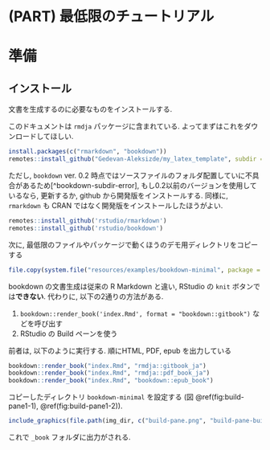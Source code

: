 # (PART) 最低限のチュートリアル {-}

# 準備

## インストール

文書を生成するのに必要なものをインストールする.

このドキュメントは `rmdja` パッケージに含まれている. よってまずはこれをダウンロードしてほしい.

```r
install.packages(c("rmarkdown", "bookdown"))
remotes::install_github("Gedevan-Aleksizde/my_latex_template", subdir = "rmdja", repos = NULL)
```

ただし, `bookdown` ver. 0.2 時点ではソースファイルのフォルダ配置していに不具合があるため[^bookdown-subdir-error], もし0.2以前のバージョンを使用しているなら, 更新するか, github から開発版をインストールする. 同様に, `rmarkdown` も CRAN ではなく開発版をインストールしたほうがよい.

```r
remotes::install_github('rstudio/rmarkdown')
remotes::install_github('rstudio/bookdown')
```

次に, 最低限のファイルやパッケージで動くほうのデモ用ディレクトリをコピーする

```r
file.copy(system.file("resources/examples/bookdown-minimal", package = "rmdja"), "./", recursive = T)
```


bookdown の文書生成は従来の R Markdown と違い, RStudio の `knit` ボタンでは**できない**. 代わりに, 以下の2通りの方法がある.

1. `bookdown::render_book('index.Rmd', format = "bookdown::gitbook")` などを呼び出す
2. RStudio の Build ペーンを使う

前者は, 以下のように実行する. 順にHTML, PDF, epub を出力している

```r
bookdown::render_book("index.Rmd", "rmdja::gitbook_ja")
bookdown::render_book("index.Rmd", "rmdja::pdf_book_ja")
bookdown::render_book("index.Rmd", "bookdown::epub_book")
```


コピーしたディレクトリ `bookdown-minimal` を設定する (図 \@ref(fig:build-pane1-1), \@ref(fig:build-pane1-2)).

```r
include_graphics(file.path(img_dir, c("build-pane.png", "build-pane-build.png")))
```

これで `_book` フォルダに出力がされる.

